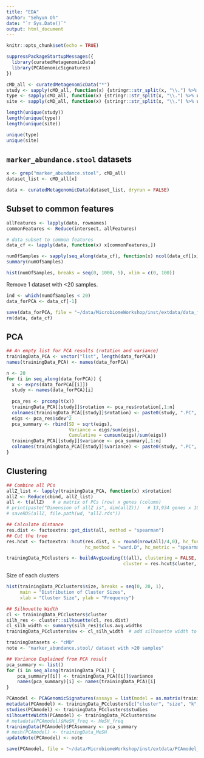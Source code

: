 ```yaml
---
title: "EDA"
author: "Sehyun Oh"
date: "`r Sys.Date()`"
output: html_document
---
```


```r
knitr::opts_chunk$set(echo = TRUE)
```

```r
suppressPackageStartupMessages({
  library(curatedMetagenomicData)
  library(PCAGenomicSignatures)
})

```

```r
cMD_all <- curatedMetagenomicData("*")
study <- sapply(cMD_all, function(x) {stringr::str_split(x, "\\.") %>% unlist %>% .[1]})
type <- sapply(cMD_all, function(x) {stringr::str_split(x, "\\.") %>% unlist %>% .[2]})
site <- sapply(cMD_all, function(x) {stringr::str_split(x, "\\.") %>% unlist %>% .[3]})
```

```r
length(unique(study))
length(unique(type))
length(unique(site))
```

```r
unique(type)
unique(site)
```

## `marker_abundance.stool` datasets
```r
x <- grep("marker_abundance.stool", cMD_all)
dataset_list <- cMD_all[x]
```

```r
data <- curatedMetagenomicData(dataset_list, dryrun = FALSE)
```


## Subset to common features
```r
allFeatures <- lapply(data, rownames)
commonFeatures <- Reduce(intersect, allFeatures) 
```

```r
# data subset to common features
data_cf <- lapply(data, function(x) x[commonFeatures,])
```

```r
numOfSamples <- sapply(seq_along(data_cf), function(x) ncol(data_cf[[x]]))
summary(numOfSamples)

hist(numOfSamples, breaks = seq(0, 1000, 5), xlim = c(0, 100))
```

Remove 1 dataset with <20 samples.
```r
ind <- which(numOfSamples < 20)
data_forPCA <- data_cf[-1]
```

```r
save(data_forPCA, file = "~/data/MicrobiomeWorkshop/inst/extdata/data_forPCA.rds")
rm(data, data_cf)
```


## PCA
```r
## An empty list for PCA results (rotation and variance)
trainingData_PCA <- vector("list", length(data_forPCA))
names(trainingData_PCA) <- names(data_forPCA)
```

```r
n <- 20
for (i in seq_along(data_forPCA)) {
  x <- exprs(data_forPCA[[i]])
  study <- names(data_forPCA)[i]
  
  pca_res <- prcomp(t(x))
  trainingData_PCA[[study]]$rotation <- pca_res$rotation[,1:n]
  colnames(trainingData_PCA[[study]]$rotation) <- paste0(study, ".PC", c(1:n))
  eigs <- pca_res$sdev^2
  pca_summary <- rbind(SD = sqrt(eigs),
                       Variance = eigs/sum(eigs),
                       Cumulative = cumsum(eigs)/sum(eigs))
  trainingData_PCA[[study]]$variance <- pca_summary[,1:n]
  colnames(trainingData_PCA[[study]]$variance) <- paste0(study, ".PC", c(1:n))
}
```

## Clustering
```r
## Combine all PCs
allZ_list <- lapply(trainingData_PCA, function(x) x$rotation)
allZ <- Reduce(cbind, allZ_list)
all <- t(allZ)   # a matrix of PCs (row) x genes (column)
# print(paste("Dimension of allZ is", dim(allZ)))   # 13,934 genes x 10,720 PCs
# saveRDS(allZ, file.path(wd, "allZ.rds"))
```

```r
## Calculate distance
res.dist <- factoextra::get_dist(all, method = "spearman")
## Cut the tree
res.hcut <- factoextra::hcut(res.dist, k = round(nrow(all)/4,0), hc_func = "hclust", 
                             hc_method = "ward.D", hc_metric = "spearman")
```

```r
trainingData_PCclusters <- buildAvgLoading(t(all), clustering = FALSE, 
                                           cluster = res.hcut$cluster, iter.max = 100)
```      

Size of each clusters
```r
hist(trainingData_PCclusters$size, breaks = seq(0, 20, 1),
     main = "Distribution of Cluster Sizes",
     xlab = "Cluster Size", ylab = "Frequency")
```

```r
## Silhouette Width
cl <- trainingData_PCclusters$cluster
silh_res <- cluster::silhouette(cl, res.dist)
cl_silh_width <- summary(silh_res)$clus.avg.widths
trainingData_PCclusters$sw <- cl_silh_width  # add silhouette width to the result
```


```r
trainingDatasets <- "cMD"
note <- "marker_abundance.stool/ dataset with >20 samples"
```

```r
## Variance Explained from PCA result
pca_summary <- list()
for (i in seq_along(trainingData_PCA)) {
    pca_summary[[i]] <- trainingData_PCA[[i]]$variance
    names(pca_summary)[i] <- names(trainingData_PCA)[i]
}
```


```r
PCAmodel <- PCAGenomicSignatures(assays = list(model = as.matrix(trainingData_PCclusters$avgLoading)))
metadata(PCAmodel) <- trainingData_PCclusters[c("cluster", "size", "k", "n")]
studies(PCAmodel) <- trainingData_PCclusters$studies
silhouetteWidth(PCAmodel) <- trainingData_PCclusters$sw
# metadata(PCAmodel)$MeSH_freq <- MeSH_freq
trainingData(PCAmodel)$PCAsummary <- pca_summary
# mesh(PCAmodel) <- trainingData_MeSH
updateNote(PCAmodel) <- note

save(PCAmodel, file = "~/data/MicrobiomeWorkshop/inst/extdata/PCAmodel_marker_abundance.stool.rds")
```



